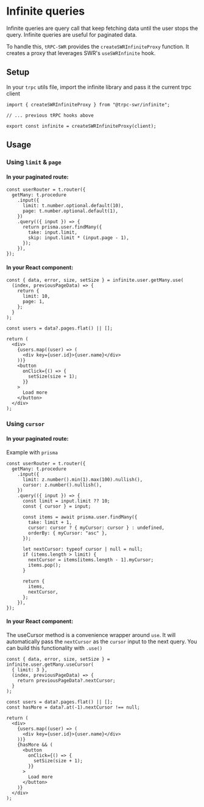 # Infinite queries

Infinite queries are query call that keep fetching data until the user stops the query. Infinite queries are useful for paginated data.

To handle this, `tRPC-SWR` provides the `createSWRInfiniteProxy` function. It creates a proxy that leverages SWR's `useSWRInfinite` hook.

## Setup

In your `trpc` utils file, import the infinite library and pass it the current trpc client

```tsx
import { createSWRInfiniteProxy } from "@trpc-swr/infinite";

// ... previous tRPC hooks above

export const infinite = createSWRInfiniteProxy(client);
```

## Usage

### Using `limit` & `page`

#### In your paginated route:

```tsx
const userRouter = t.router({
  getMany: t.procedure
    .input({
      limit: t.number.optional.default(10),
      page: t.number.optional.default(1),
    })
    .query(({ input }) => {
      return prisma.user.findMany({
        take: input.limit,
        skip: input.limit * (input.page - 1),
      });
    }),
});
```

#### In your React component:

```tsx
const { data, error, size, setSize } = infinite.user.getMany.use(
  (index, previousPageData) => {
    return {
      limit: 10,
      page: 1,
    };
  }
);

const users = data?.pages.flat() || [];

return (
  <div>
    {users.map((user) => (
      <div key={user.id}>{user.name}</div>
    ))}
    <button
      onClick={() => {
        setSize(size + 1);
      }}
    >
      Load more
    </button>
  </div>
);
```

### Using `cursor`

#### In your paginated route:

Example with `prisma`

```tsx
const userRouter = t.router({
  getMany: t.procedure
    .input({
      limit: z.number().min(1).max(100).nullish(),
      cursor: z.number().nullish(),
    })
    .query(({ input }) => {
      const limit = input.limit ?? 10;
      const { cursor } = input;

      const items = await prisma.user.findMany({
        take: limit + 1,
        cursor: cursor ? { myCursor: cursor } : undefined,
        orderBy: { myCursor: "asc" },
      });

      let nextCursor: typeof cursor | null = null;
      if (items.length > limit) {
        nextCursor = items[items.length - 1].myCursor;
        items.pop();
      }

      return {
        items,
        nextCursor,
      };
    }),
});
```

#### In your React component:

The useCursor method is a convenience wrapper around `use`. It will automatically pass the `nextCursor` as the `cursor` input to the next query. You can build this functionality with `.use()`

```tsx
const { data, error, size, setSize } = infinite.user.getMany.useCursor(
  { limit: 3 },
  (index, previousPageData) => {
    return previousPageData?.nextCursor;
  }
);

const users = data?.pages.flat() || [];
const hasMore = data?.at(-1).nextCursor !== null;

return (
  <div>
    {users.map((user) => (
      <div key={user.id}>{user.name}</div>
    ))}
    {hasMore && (
      <button
        onClick={() => {
          setSize(size + 1);
        }}
      >
        Load more
      </button>
    )}
  </div>
);
```
